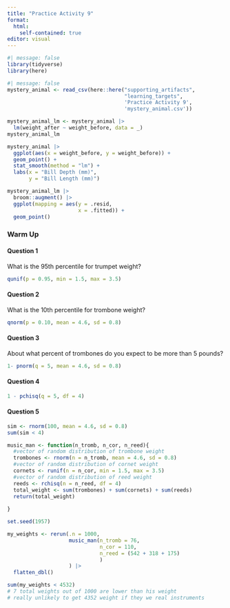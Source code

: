 ```yaml
---
title: "Practice Activity 9"
format: 
  html:
    self-contained: true
editor: visual
---
```


```r
#| message: false
library(tidyverse)
library(here)
```

```r
#| message: false
mystery_animal <- read_csv(here::here("supporting_artifacts", 
                                      "learning_targets",
                                      'Practice Activity 9', 
                                      'mystery_animal.csv'))
```

```r
mystery_animal_lm <- mystery_animal |> 
  lm(weight_after ~ weight_before, data = _)
mystery_animal_lm
```

```r
mystery_animal |> 
  ggplot(aes(x = weight_before, y = weight_before)) +
  geom_point() +
  stat_smooth(method = "lm") + 
  labs(x = "Bill Depth (mm)", 
       y = "Bill Length (mm)")
```

```r
mystery_animal_lm |> 
  broom::augment() |> 
  ggplot(mapping = aes(y = .resid,
                       x = .fitted)) +
  geom_point()
```

### Warm Up

#### Question 1

What is the 95th percentile for trumpet weight?

```r
qunif(p = 0.95, min = 1.5, max = 3.5)
```

#### Question 2

What is the 10th percentile for trombone weight?

```r
qnorm(p = 0.10, mean = 4.6, sd = 0.8)
```

#### Question 3

About what percent of trombones do you expect to be more than 5 pounds?

```r
1- pnorm(q = 5, mean = 4.6, sd = 0.8)
```

#### Question 4

```r
1 - pchisq(q = 5, df = 4)
```

#### Question 5

```r
sim <- rnorm(100, mean = 4.6, sd = 0.8)
sum(sim < 4)
```

```r
music_man <- function(n_tromb, n_cor, n_reed){
  #vector of random distribution of trombone weight
  trombones <- rnorm(n = n_tromb, mean = 4.6, sd = 0.8)
  #vector of random distribution of cornet weight
  cornets <- runif(n = n_cor, min = 1.5, max = 3.5)
  #vector of random distribution of reed weight
  reeds <- rchisq(n = n_reed, df = 4)
  total_weight <- sum(trombones) + sum(cornets) + sum(reeds)
  return(total_weight)
  
}

set.seed(1957)

my_weights <- rerun(.n = 1000, 
                    music_man(n_tromb = 76, 
                              n_cor = 110, 
                              n_reed = (542 + 318 + 175)
                              )
                    ) |> 
  flatten_dbl()


```

```r
sum(my_weights < 4532)
# 7 total weights out of 1000 are lower than his weight 
# really unlikely to get 4352 weight if they we real instruments
```
